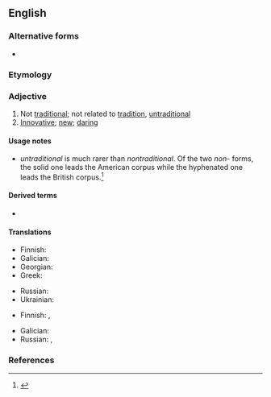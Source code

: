{{also|non-traditional}}
==English==

===Alternative forms===
* {{l|en|non-traditional}}

===Etymology===
{{prefix|en|non|traditional}}

===Adjective===
{{en-adj|-}}

# Not [[traditional]]; not related to [[tradition]], [[untraditional]]
# [[innovative|Innovative]]; [[new]]; [[daring]]

====Usage notes====
* ''untraditional'' is much rarer than ''nontraditional''. Of the two ''non-'' forms, the solid one leads the American corpus while the hyphenated one leads the British corpus.<ref>{{R:GNV|nontraditional, non-traditional, untraditional}}</ref>

====Derived terms====
* {{l|en|nontraditionally}}

====Translations====
{{trans-top|not traditional}}
* Finnish: {{t|fi|epäperinteinen}}
* Galician: {{t|gl|non tradicional}}
* Georgian: {{t|ka|არატრადიციული}}
* Greek: {{t+|el|αντιπαραδοσιακός}}
{{trans-mid}}
* Russian: {{t+|ru|нетрадицио́нный}}
* Ukrainian: {{t|uk|нетрадиці́йний}}
{{trans-bottom}}

{{trans-top|innovative, new, daring}}
* Finnish: {{t|fi|uudenlainen}}, {{t|fi|epäperinteinen}}
{{trans-mid}}
* Galician: {{t|gl|non tradicional}}
* Russian: {{t+|ru|инновацио́нный}}, {{t+|ru|нетрадицио́нный}}
{{trans-bottom}}

===References===
<references/>